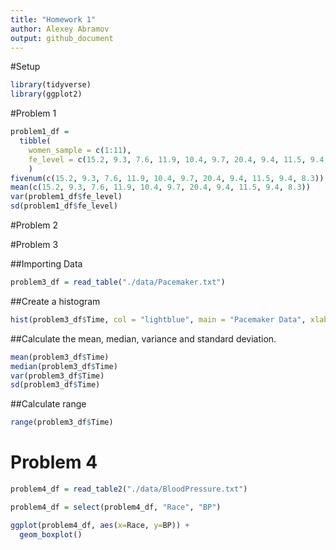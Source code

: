 ```yaml
---
title: "Homework 1"
author: Alexey Abramov
output: github_document
---
```


#Setup
```r
library(tidyverse)
library(ggplot2)
```

#Problem 1

```r
problem1_df = 
  tibble(
    women_sample = c(1:11),
    fe_level = c(15.2, 9.3, 7.6, 11.9, 10.4, 9.7, 20.4, 9.4, 11.5, 9.4, 8.3)
    )
fivenum(c(15.2, 9.3, 7.6, 11.9, 10.4, 9.7, 20.4, 9.4, 11.5, 9.4, 8.3))
mean(c(15.2, 9.3, 7.6, 11.9, 10.4, 9.7, 20.4, 9.4, 11.5, 9.4, 8.3))
var(problem1_df$fe_level)
sd(problem1_df$fe_level)

```

#Problem 2

#Problem 3

##Importing Data
```r
problem3_df = read_table("./data/Pacemaker.txt")
```

##Create a histogram
```r
hist(problem3_df$Time, col = "lightblue", main = "Pacemaker Data", xlab = "Time in Months")
```

##Calculate the mean, median, variance and standard deviation.

```r
mean(problem3_df$Time)
median(problem3_df$Time)
var(problem3_df$Time)
sd(problem3_df$Time)
```

##Calculate range
```r
range(problem3_df$Time)
```

# Problem 4
```r
problem4_df = read_table2("./data/BloodPressure.txt")

problem4_df = select(problem4_df, "Race", "BP")

ggplot(problem4_df, aes(x=Race, y=BP)) + 
  geom_boxplot()
```

